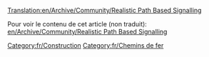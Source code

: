 [[Translation:en/Archive/Community/Realistic Path Based Signalling]]


{{fr/Dépassé}}
{{fr/note|Cet article a été écrit à l'origine en juin 2007, avant que les signaux PBS de YAPP existent. Donc, cet article est partiellement obsolète.}}

Pour voir le contenu de cet article (non traduit): [[en/Archive/Community/Realistic Path Based Signalling]]

[[Category:fr/Construction]]
[[Category:fr/Chemins de fer]]
